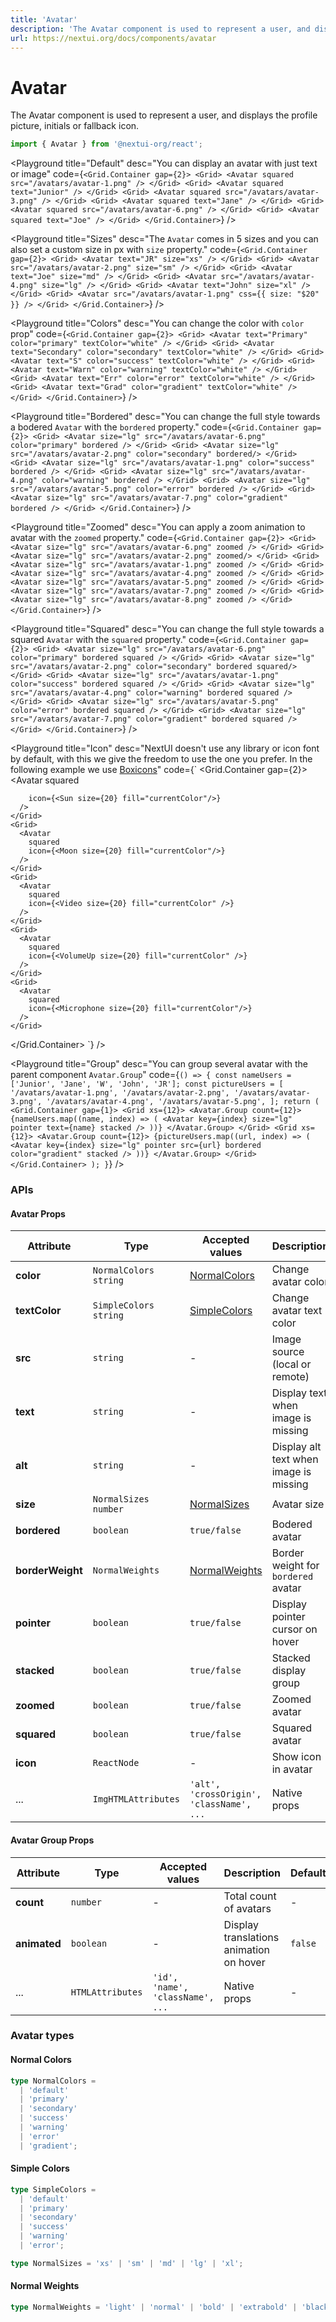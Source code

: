 ```yaml
---
title: 'Avatar'
description: 'The Avatar component is used to represent a user, and displays the profile picture, initials or fallback icon.'
url: https://nextui.org/docs/components/avatar
---
```


# Avatar

The Avatar component is used to represent a user, and displays the profile picture, initials or fallback icon.

```jsx
import { Avatar } from '@nextui-org/react';
```

<CarbonAd />

<Spacer y={2} />

<Playground
  title="Default"
  desc="You can display an avatar with just text or image"
  code={`
 <Grid.Container gap={2}>
    <Grid>
        <Avatar squared src="/avatars/avatar-1.png" />
    </Grid>
    <Grid>
        <Avatar squared text="Junior" />
    </Grid>
    <Grid>
        <Avatar squared src="/avatars/avatar-3.png" />
    </Grid>
    <Grid>
        <Avatar squared text="Jane" />
    </Grid>
    <Grid>
        <Avatar squared src="/avatars/avatar-6.png" />
    </Grid>
    <Grid>
        <Avatar squared text="Joe" />
    </Grid>
</Grid.Container>
`}
/>

<Playground
  title="Sizes"
  desc="The `Avatar` comes in 5 sizes and you can also set a custom size in px with `size` property."
  code={`
  <Grid.Container gap={2}>
    <Grid>
        <Avatar text="JR" size="xs" />
    </Grid>
    <Grid>
        <Avatar src="/avatars/avatar-2.png" size="sm" />
    </Grid>
    <Grid>
        <Avatar text="Joe" size="md" />
    </Grid>
    <Grid>
        <Avatar src="/avatars/avatar-4.png" size="lg" />
    </Grid>
    <Grid>
        <Avatar text="John" size="xl" />
    </Grid>
    <Grid>
        <Avatar src="/avatars/avatar-1.png" css={{ size: "$20" }} />
    </Grid>
 </Grid.Container>
`}
/>

<Playground
  title="Colors"
  desc="You can change the color with `color` prop"
  code={`
  <Grid.Container gap={2}>
    <Grid>
        <Avatar text="Primary" color="primary" textColor="white" />
    </Grid>
    <Grid>
        <Avatar text="Secondary" color="secondary" textColor="white" />
    </Grid>
    <Grid>
        <Avatar text="S" color="success" textColor="white" />
    </Grid>
    <Grid>
        <Avatar text="Warn" color="warning" textColor="white" />
    </Grid>
    <Grid>
        <Avatar text="Err" color="error" textColor="white" />
    </Grid>
    <Grid>
        <Avatar text="Grad" color="gradient" textColor="white" />
    </Grid>
 </Grid.Container>
`}
/>

<Playground
  title="Bordered"
  desc="You can change the full style towards a bodered `Avatar` with the `bordered` property."
  code={`
  <Grid.Container gap={2}>
    <Grid>
        <Avatar size="lg" src="/avatars/avatar-6.png" color="primary" bordered />
    </Grid>
    <Grid>
        <Avatar size="lg" src="/avatars/avatar-2.png" color="secondary" bordered/>
    </Grid>
    <Grid>
        <Avatar size="lg" src="/avatars/avatar-1.png" color="success" bordered />
    </Grid>
    <Grid>
        <Avatar size="lg" src="/avatars/avatar-4.png" color="warning" bordered />
    </Grid>
    <Grid>
        <Avatar size="lg" src="/avatars/avatar-5.png" color="error" bordered />
    </Grid>
    <Grid>
        <Avatar size="lg" src="/avatars/avatar-7.png" color="gradient" bordered />
    </Grid>
 </Grid.Container>
`}
/>

<Playground
  title="Zoomed"
  desc="You can apply a zoom animation to avatar with the `zoomed` property."
  code={`
  <Grid.Container gap={2}>
    <Grid>
        <Avatar size="lg" src="/avatars/avatar-6.png" zoomed />
    </Grid>
    <Grid>
        <Avatar size="lg" src="/avatars/avatar-2.png" zoomed/>
    </Grid>
    <Grid>
        <Avatar size="lg" src="/avatars/avatar-1.png" zoomed />
    </Grid>
    <Grid>
        <Avatar size="lg" src="/avatars/avatar-4.png" zoomed />
    </Grid>
    <Grid>
        <Avatar size="lg" src="/avatars/avatar-5.png" zoomed />
    </Grid>
    <Grid>
        <Avatar size="lg" src="/avatars/avatar-7.png" zoomed />
    </Grid>
    <Grid>
        <Avatar size="lg" src="/avatars/avatar-8.png" zoomed />
    </Grid>
 </Grid.Container>
`}
/>

<Playground
  title="Squared"
  desc="You can change the full style towards a squared `Avatar` with the `squared` property."
  code={`
  <Grid.Container gap={2}>
    <Grid>
        <Avatar size="lg" src="/avatars/avatar-6.png" color="primary" bordered squared />
    </Grid>
    <Grid>
        <Avatar size="lg" src="/avatars/avatar-2.png" color="secondary" bordered squared/>
    </Grid>
    <Grid>
        <Avatar size="lg" src="/avatars/avatar-1.png" color="success" bordered squared />
    </Grid>
    <Grid>
        <Avatar size="lg" src="/avatars/avatar-4.png" color="warning" bordered squared />
    </Grid>
    <Grid>
        <Avatar size="lg" src="/avatars/avatar-5.png" color="error" bordered squared />
    </Grid>
    <Grid>
        <Avatar size="lg" src="/avatars/avatar-7.png" color="gradient" bordered squared />
    </Grid>
 </Grid.Container>
`}
/>

<Playground
  title="Icon"
  desc="NextUI doesn't use any library or icon font by default, with this we give the freedom to use the one you prefer. In the following example we use [Boxicons](https://boxicons.com/)"
  code={`
  <Grid.Container gap={2}>
    <Grid>
     <Avatar
        squared
       
        icon={<Sun size={20} fill="currentColor"/>}
      />
    </Grid>
    <Grid>
      <Avatar
        squared
        icon={<Moon size={20} fill="currentColor"/>}
      />
    </Grid>
    <Grid>
      <Avatar
        squared
        icon={<Video size={20} fill="currentColor" />}
      />
    </Grid>
    <Grid>
      <Avatar
        squared
        icon={<VolumeUp size={20} fill="currentColor" />}
      />
    </Grid>
    <Grid>
      <Avatar
        squared
        icon={<Microphone size={20} fill="currentColor"/>}
      />
    </Grid>
 </Grid.Container>
`}
/>

<Playground
  title="Group"
  desc="You can group several avatar with the parent component `Avatar.Group`"
  code={`
  () => {
    const nameUsers = ['Junior', 'Jane', 'W', 'John', 'JR'];
    const pictureUsers = [
        '/avatars/avatar-1.png',
        '/avatars/avatar-2.png',
        '/avatars/avatar-3.png',
        '/avatars/avatar-4.png',
        '/avatars/avatar-5.png',
    ];
    return (
    <Grid.Container gap={1}>
     <Grid xs={12}>
        <Avatar.Group count={12}>
            {nameUsers.map((name, index) => (
            <Avatar key={index} size="lg" pointer text={name} stacked />
            ))}
        </Avatar.Group>
      </Grid>
      <Grid xs={12}>
        <Avatar.Group count={12}>
            {pictureUsers.map((url, index) => (
            <Avatar key={index} size="lg" pointer src={url} bordered color="gradient" stacked />
            ))}
        </Avatar.Group>
      </Grid>  
    </Grid.Container>
    );
 }
`}
/>

<Spacer y={3} />

### APIs

<Spacer y={2} />

#### Avatar Props

| Attribute        | Type                    | Accepted values                          | Description                            | Default   |
| ---------------- | ----------------------- | ---------------------------------------- | -------------------------------------- | --------- |
| **color**        | `NormalColors` `string` | [NormalColors](#normal-colors)           | Change avatar color                    | `default` |
| **textColor**    | `SimpleColors` `string` | [SimpleColors](#simple-colors)           | Change avatar text color               | `default` |
| **src**          | `string`                | -                                        | Image source (local or remote)         | -         |
| **text**         | `string`                | -                                        | Display text when image is missing     | -         |
| **alt**          | `string`                | -                                        | Display alt text when image is missing | -         |
| **size**         | `NormalSizes` `number`  | [NormalSizes](#normal-sizes)             | Avatar size                            | `medium`  |
| **bordered**     | `boolean`               | `true/false`                             | Bodered avatar                         | `false`   |
| **borderWeight** | `NormalWeights`         | [NormalWeights](#normal-weights)         | Border weight for `bordered` avatar    | `normal`  |
| **pointer**      | `boolean`               | `true/false`                             | Display pointer cursor on hover        | `false`   |
| **stacked**      | `boolean`               | `true/false`                             | Stacked display group                  | `false`   |
| **zoomed**       | `boolean`               | `true/false`                             | Zoomed avatar                          | `false`   |
| **squared**      | `boolean`               | `true/false`                             | Squared avatar                         | `false`   |
| **icon**         | `ReactNode`             | -                                        | Show icon in avatar                    | -         |
| ...              | `ImgHTMLAttributes`     | `'alt', 'crossOrigin', 'className', ...` | Native props                           | -         |

<Spacer y={2} />

#### Avatar Group Props

| Attribute    | Type             | Accepted values                  | Description                             | Default |
| ------------ | ---------------- | -------------------------------- | --------------------------------------- | ------- |
| **count**    | `number`         | -                                | Total count of avatars                  | -       |
| **animated** | `boolean`        | -                                | Display translations animation on hover | `false` |
| ...          | `HTMLAttributes` | `'id', 'name', 'className', ...` | Native props                            | -       |

<Spacer y={2} />

### Avatar types

<Spacer y={1} />

#### Normal Colors

```ts
type NormalColors =
  | 'default'
  | 'primary'
  | 'secondary'
  | 'success'
  | 'warning'
  | 'error'
  | 'gradient';
```

#### Simple Colors

```ts
type SimpleColors =
  | 'default'
  | 'primary'
  | 'secondary'
  | 'success'
  | 'warning'
  | 'error';
```

```ts
type NormalSizes = 'xs' | 'sm' | 'md' | 'lg' | 'xl';
```

#### Normal Weights

```ts
type NormalWeights = 'light' | 'normal' | 'bold' | 'extrabold' | 'black';
```
